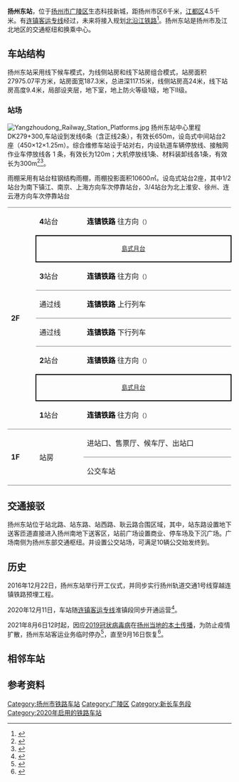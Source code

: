 {{about|连镇铁路原名“扬州南站”的车站|宁启铁路原名“扬州东站”的车站|扬州北站}}
{{Infobox China railway station
| name = 扬州东站
| symbol_right = {{rint|cn|rail}}
| 图片 = 扬州东站20210123.jpg
| 图片介绍 = 扬州东站东站房外观（2021年1月）
| 其他名称 = 
| 车站拼音 = Yangzhoudong
| 英文名称 = Yangzhoudong Railway Station
| code = 17334
| commercial_code = YDU
| pinyin_code = YZD
| 车站类型 = 中间站
| 技术性质 = 
| 业务性质 = 客运
| 始建时间 = 
| address = [[江苏省|江苏省]][[扬州市|扬州市]][[广陵区|广陵区]]烟花三月路
| coordinates = {{coord|32.407080|119.522674|display=inline,title}}
| 归属 = [[上海局集团|上海局集团]]新长车务段
| 线路 = [[连镇客运专线|连镇客运专线]]
| 车站等级 = 未定
| 使用状态 = 
| opened = 2020年12月11日
| 股道数目 = 6
| 正线 = 2
| 到发线 = 4
| 其它线 = 
| 月台数目 = 4
| 侧式站台 = 
| 岛式站台 = 1
| 站台面 = 4
| 网站 = 
| 站线配置图 = 
| former = 扬州南站
}}
'''扬州东站'''，位于[[扬州市|扬州市]][[广陵区|广陵区]]生态科技新城，距扬州市区6千米，[[江都区|江都区]]4.5千米。有[[连镇客运专线|连镇客运专线]]经过，未来将接入规划[[北沿江高速铁路|北沿江铁路]]<ref>{{Cite web|url=http://www.jstlb.org/art/2016/12/15/art_11_2389.html|title=“扬州铁路枢纽总图规划研究”评审会在南京召开|accessdate=2017-03-22|author=|date=|publisher=|deadurl=yes|archiveurl=https://web.archive.org/web/20170323052639/http://www.jstlb.org/art/2016/12/15/art_11_2389.html|archivedate=2017-03-23}}</ref>。扬州东站是扬州市及江北地区的交通枢纽和换乘中心。

==车站结构==
扬州东站采用线下候车模式，为线侧站房和线下站房组合模式，站房面积27975.07平方米，站房面宽187.3米，总进深117.15米，线侧站房高24米，线下站房高度9.4米，局部设夹层，地下室，地上防火等级1级，地下II级。
{{gallery
|width=170
|File:Yangzhoudong Railway Station Entrance Hall.jpg|扬州东站进站后的两层高进站集散厅，二楼为车站商业
|File:Yangzhoudong Railway Station Waiting Room.jpg|扬州东站的线下式候车厅
|File:Yangzhoudong Railway Station Ticket Check Gate.jpg|具备人脸识别功能和检验合一能力的扬州东站检票口
|File:Yangzhoudong Railway Station Installations.jpg|以水乡文化为灵感创作的立柱艺术作品
}}
===站场===
[[File:Yangzhoudong_Railway_Station_Platforms.jpg|thumb]]
扬州东站中心里程DK279+300,车站设到发线6条（含正线2条），有效长650m，设岛式中间站台2座（450×12×1.25m）。综合维修车站设于站对右，内设轨道车辆停放线、接触网作业车停放线各 1 条，有效长为120m；大机停放线1条、材料装卸线各1条，有效长为300m<ref>{{Cite web|url=http://news.yznews.com.cn/2016-12/23/content_5864939.htm|title=“连淮扬镇”扬州站站场开工 扬州东部综合交通枢纽拉开建设大幕|accessdate=2017.322|author=|date=|publisher=|archive-url=https://web.archive.org/web/20170322203838/http://news.yznews.com.cn/2016-12/23/content_5864939.htm|archive-date=2017-03-22|dead-url=yes}}</ref><ref>{{cite web|title=连镇铁路环评公示版|url=http://www.jshb.gov.cn/jshbw/hpzl/201409/P020140910336369680940.pdf|accessdate=|author=|date=2014-09|format=|publisher=江苏省环保厅|language=|archiveurl=https://web.archive.org/web/20170402170223/http://www.jshb.gov.cn/jshbw/hpzl/201409/P020140910336369680940.pdf|archivedate=2017-04-02}}</ref>。

雨棚采用有站台柱钢结构雨棚，雨棚投影面积10600㎡。设岛式站台2座，其中1/2站台为南下镇江、南京、上海方向车次停靠站台，3/4站台为北上淮安、徐州、连云港方向车次停靠站台
{| cellpadding="3" cellspacing="0" border="0"
| rowspan="8" valign="top" width="50" style="border-top:solid 1px gray;border-bottom:solid 1px gray;" |'''2F'''
| width="100" style="border-top:solid 1px gray;" |'''4'''站台
| width="350" style="border-top:solid 1px gray;" |'''<font color="#000001">连镇铁路</font>'''  往{{站|连云港}}方向<small>（{{站|高邮}}）</small>
|-
| colspan="2" style="border-top:solid 2px black;border-right:solid 2px black;border-left:solid 2px black;border-bottom:solid 2px black;" |<center><small>[[島式月台|島式月台]]</small></center>
|-
| style="border-bottom:solid 1px gray;" |'''3'''站台
| style="border-bottom:solid 1px gray;" |'''<font color="#000001">连镇铁路</font>'''  往{{站|连云港}}方向<small>（{{站|高邮}}）</small>
|-
| style="border-bottom:solid 1px gray;" |通过线
| style="border-bottom:solid 1px gray;" |'''<font color="#000001">连镇铁路</font>'''  上行列车
|-
| style="border-bottom:solid 1px gray;" |通过线
| style="border-bottom:solid 1px gray;" |'''<font color="#000001">连镇铁路</font>'''  下行列车
|-
|'''2'''站台
|'''<font color="#000001">连镇铁路</font>'''  往{{站|丹徒}}方向<small>（{{站|大港南}}）</small>
|-
| colspan="2" style="border-top:solid 2px black;border-right:solid 2px black;border-left:solid 2px black;border-bottom:solid 2px black;" |<center><small>[[島式月台|島式月台]]</small></center>
|-
| style="border-bottom:solid 1px gray;" |'''1'''站台
| style="border-bottom:solid 1px gray;" |'''<font color="#000001">连镇铁路</font>'''  往{{站|丹徒}}方向<small>（{{站|大港南}}）</small>
|-
| rowspan="2" valign="top" style="border-bottom:solid 1px gray;" |'''1F'''
| rowspan="2" style="border-bottom:solid 1px gray;" |站房
| style="border-bottom:solid 1px gray;" |进站口、售票厅、候车厅、出站口
|-
| style="border-bottom:solid 1px gray;" |公交车站
|}

== 交通接驳 ==
扬州东站位于站北路、站东路、站西路、耿云路合围区域，其中，站东路设置地下送客匝道直接进入扬州南地下送客区，站前广场设置商业、停车场及下沉广场。广场南侧为扬州东部交通枢纽。并设置公交站场，可满足10辆公交始发终到。

== 历史 ==
2016年12月22日，扬州东站举行开工仪式，并同步实行扬州轨道交通1号线穿越连镇铁路预埋工程。

2020年12月11日，车站随[[连镇客运专线|连镇客运专线]]淮镇段同步开通运营<ref name=":0">{{Cite web|title=连镇高铁全线开通运营：贯通江苏南北，苏中北部来沪不再绕行|url=https://www.thepaper.cn/newsDetail_forward_10357812|accessdate=|author=|date=2020-12-11|format=|publisher=|language=zh-cn|archiveurl=https://web.archive.org/web/20201211083509/https://www.thepaper.cn/newsDetail_forward_10357812|archivedate=2020-12-11|dead-url=no}}</ref>。

2021年8月6日12时起，因应[[2019冠状病毒病|2019冠状病毒病]]在[[2021年扬州市2019冠状病毒病聚集性疫情|扬州当地的本土传播]]，为防止疫情扩散，扬州东站客运业务临时停办<ref>{{cite news |title=关于临时停办扬州站、扬州东站客运业务的通告(第17号) |url=http://www.yangzhou.gov.cn/yangzhou/zwyw/202108/f1b5c235ed5949a39d3e2aeed96e7fb9.shtml |accessdate=2021-08-06 |work=扬州市新冠肺炎疫情防控工作指挥部 |date=2021-08-06 |archive-date=2021-08-06 |archive-url=https://web.archive.org/web/20210806151954/http://www.yangzhou.gov.cn/yangzhou/zwyw/202108/f1b5c235ed5949a39d3e2aeed96e7fb9.shtml |dead-url=no }}</ref>，直至9月16日恢复<ref>{{cite news |author1=崔佳明 |author2=徐珊珊 |title=扬州长途客运、火车站、机场9月16日起恢复运营 |url=http://www.chinanews.com/gn/2021/09-15/9565998.shtml |accessdate=2021-09-15 |work=中国新闻网 |date=2021-09-15 |archive-date=2021-09-15 |archive-url=https://web.archive.org/web/20210915155518/http://www.chinanews.com/gn/2021/09-15/9565998.shtml |dead-url=no }}</ref>。

== 相邻车站 ==
{{start rail box|[[中国铁路|中国铁路]]}}
{{s-inop|[[高邮站|高邮站]]|[[董集站|董集站]]方向}}
{{s-line|[[连镇客运专线|连镇客运专线]]<br />← 43km 扬州东站 43km →}}
{{s-inop|[[大港南站|大港南站]]|[[丹徒站|丹徒站]]方向}}
{{end box}}

== 参考资料 ==
{{reflist}}
{{沪渝蓉高速铁路}}
{{连淮扬镇铁路}}
{{扬州|state=autocollapse}}
[[Category:扬州市铁路车站|Category:扬州市铁路车站]]
[[Category:广陵区|Category:广陵区]]
[[Category:新长车务段|Category:新长车务段]]
[[Category:2020年启用的铁路车站|Category:2020年启用的铁路车站]]